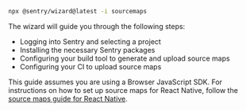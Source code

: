 ```bash
npx @sentry/wizard@latest -i sourcemaps
```

The wizard will guide you through the following steps:

- Logging into Sentry and selecting a project
- Installing the necessary Sentry packages
- Configuring your build tool to generate and upload source maps
- Configuring your CI to upload source maps

<Alert level="info" title="Note">

This guide assumes you are using a Browser JavaScript SDK. For instructions on how to set up source maps for React Native, follow the [source maps guide for React Native](/platforms/react-native/sourcemaps/).

</Alert>
